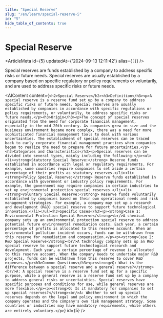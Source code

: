 ```yaml
---
title: "Special Reserve"
slug: "/en/learn/special-reserve-5"
id: "5"
hide_table_of_contents: true
---
```



# Special Reserve

<ArticleMeta id={5} updatedAt={'2024-09-13 12:11:42'} alias={`[]`} />
<div className='border-solid border-b border-t-0 my-4 border-[var(--ifm-color-gray-300)]' />

Special reserves are funds established by a company to address specific risks or future needs. Special reserves are usually established by a company based on specific regulatory or policy requirements or voluntarily, and are used to address specific risks or future needs.

<AIContent content={`<h2>Special Reserve</h2><h3>Definition</h3><p>A special reserve is a reserve fund set up by a company to address specific risks or future needs. Special reserves are usually established by companies in accordance with specific regulations or policy requirements, or voluntarily, to address specific risks or future needs.</p><h3>Origin</h3><p>The concept of special reserves originated from the need for corporate financial management, especially in the mid-20th century. As companies grew in size and the business environment became more complex, there was a need for more sophisticated financial management tools to deal with various uncertainties. The establishment of special reserves can be traced back to early corporate financial management practices when companies began to realize the need to prepare for future uncertainties.</p><h3>Categories and Characteristics</h3><p>Special reserves can be divided into several types, mainly including the following:</p><ul><li><strong>Statutory Special Reserve:</strong> Reserve funds established in accordance with legal or regulatory requirements. For example, some countries require companies to set aside a certain percentage of their profits as statutory reserves.</li><li><strong>Policy Special Reserve:</strong> Reserve funds established in accordance with government or industry policy requirements. For example, the government may require companies in certain industries to set up environmental protection special reserves.</li><li><strong>Voluntary Special Reserve:</strong> Reserve funds voluntarily established by companies based on their own operational needs and risk management strategies. For example, a company may set up a research and development (R&D) special reserve to support future technological innovation.</li></ul><h3>Specific Cases</h3><p><strong>Case 1: Environmental Protection Special Reserve</strong><br/>A chemical company sets up an environmental protection special reserve to address potential future environmental remediation costs. Each year, a certain percentage of profits is allocated to this reserve account. When an environmental pollution incident occurs, funds can be withdrawn from this reserve for remediation and compensation.</p><p><strong>Case 2: R&D Special Reserve</strong><br/>A technology company sets up an R&D special reserve to support future technological research and development. Each year, a certain percentage of revenue is allocated to this reserve account. When the company needs to undertake major R&D projects, funds can be withdrawn from this reserve to cover R&D expenses.</p><h3>Common Questions</h3><p><strong>Q: What is the difference between a special reserve and a general reserve?</strong><br/>A: A special reserve is a reserve fund set up for a specific purpose, while a general reserve is a reserve fund set up by a company to address general risks or uncertainties. Special reserves have specific purposes and conditions for use, while general reserves are more flexible.</p><p><strong>Q: Is it mandatory for companies to set up special reserves?</strong><br/>A: Whether to set up special reserves depends on the legal and policy environment in which the company operates and the company's own risk management strategy. Some countries or industries may have mandatory requirements, while others are entirely voluntary.</p>`} id={5} />

